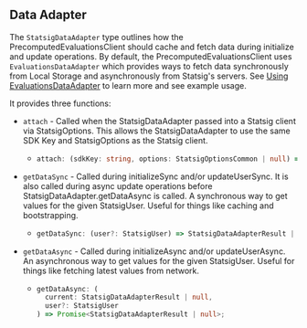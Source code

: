 
## Data Adapter

The `StatsigDataAdapter` type outlines
how the PrecomputedEvaluationsClient should cache and fetch data during initialize and update operations. By default, the PrecomputedEvaluationsClient uses `EvaluationsDataAdapter` which
provides ways to fetch data synchronously from Local Storage and asynchronously from Statsig's servers.
See [Using EvaluationsDataAdapter](/client/javascript-sdk/using-evaluations-data-adapter) to learn more and see example usage.

It provides three functions:

- `attach` - Called when the StatsigDataAdapter passed into a Statsig client via StatsigOptions. This allows the StatsigDataAdapter to use
  the same SDK Key and StatsigOptions as the Statsig client.

  - ```typescript
    attach: (sdkKey: string, options: StatsigOptionsCommon | null) => void
    ```

- `getDataSync` - Called during initializeSync and/or updateUserSync. It is also called during async update operations before StatsigDataAdapter.getDataAsync is called.
  A synchronous way to get values for the given StatsigUser. Useful for things like caching and bootstrapping.

  - ```typescript
    getDataSync: (user?: StatsigUser) => StatsigDataAdapterResult | null;
    ```

- `getDataAsync` - Called during initializeAsync and/or updateUserAsync. An asynchronous way to get values for the given StatsigUser. Useful for things like
  fetching latest values from network.

  - ```typescript
    getDataAsync: (
      current: StatsigDataAdapterResult | null,
      user?: StatsigUser
    ) => Promise<StatsigDataAdapterResult | null>;
    ```
